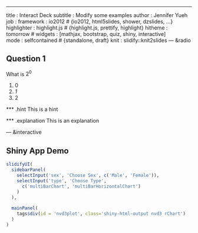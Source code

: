 ---
title       : Interact Deck
subtitle    : Modify some examples
author      : Jennifer Yueh
job         : 
framework   : io2012        # {io2012, html5slides, shower, dzslides, ...}
highlighter : highlight.js  # {highlight.js, prettify, highlight}
hitheme     : tomorrow      # 
widgets     : [mathjax, bootstrap, quiz, shiny, interactive]            
mode        : selfcontained # {standalone, draft}
knit        : slidify::knit2slides
--- &radio

## Question 1

What is $2^0$

1. 0
2. _1_
3. 2

*** .hint
This is a hint

*** .explanation
This is an explanation

--- &interactive

## Shiny App Demo

```r
slidifyUI(
  sidebarPanel(
    selectInput('sex', 'Choose Sex', c('Male', 'Female')),
    selectInput('type', 'Choose Type',
      c('multiBarChart', 'multiBarHorizontalChart')
    )
  ),
  
  mainPanel(
    tags$div(id = 'nvd3plot', class='shiny-html-output nvd3 rChart')
  )
)
```



